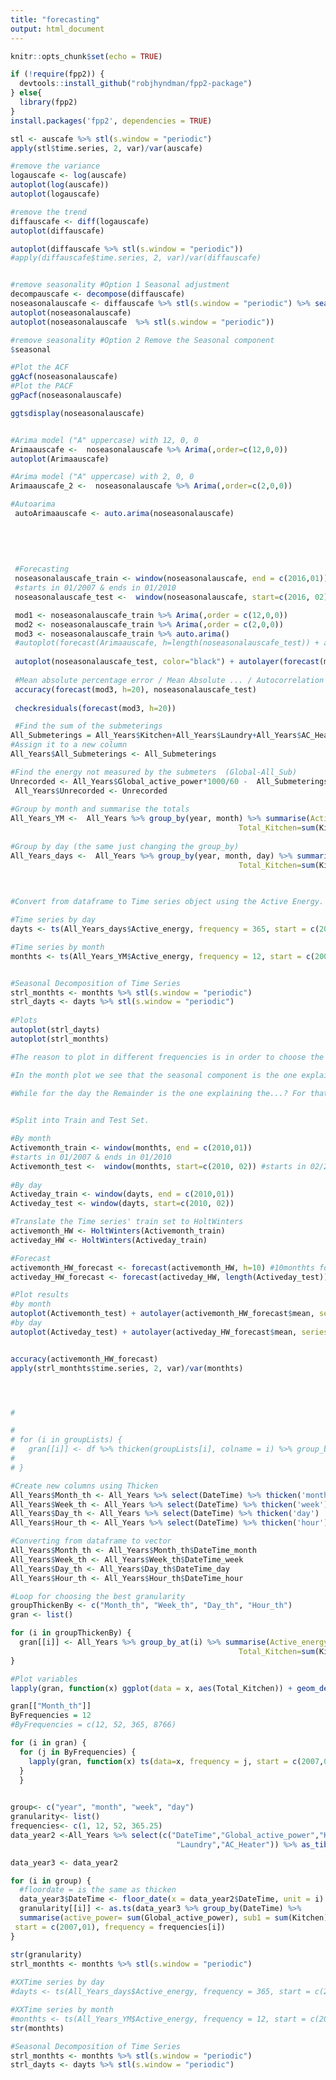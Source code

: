 ```yaml
---
title: "forecasting"
output: html_document
---
```


```r
knitr::opts_chunk$set(echo = TRUE)
```


```r
if (!require(fpp2)) {
  devtools::install_github("robjhyndman/fpp2-package")
} else{
  library(fpp2)
}
install.packages('fpp2', dependencies = TRUE)

stl <- auscafe %>% stl(s.window = "periodic")
apply(stl$time.series, 2, var)/var(auscafe)

#remove the variance
logauscafe <- log(auscafe)
autoplot(log(auscafe))
autoplot(logauscafe)

#remove the trend
diffauscafe <- diff(logauscafe)
autoplot(diffauscafe)

autoplot(diffauscafe %>% stl(s.window = "periodic"))
#apply(diffauscafe$time.series, 2, var)/var(diffauscafe)


#remove seasonality #Option 1 Seasonal adjustment
decompauscafe <- decompose(diffauscafe)
noseasonalauscafe <- diffauscafe %>% stl(s.window = "periodic") %>% seasadj()
autoplot(noseasonalauscafe)
autoplot(noseasonalauscafe  %>% stl(s.window = "periodic"))

#remove seasonality #Option 2 Remove the Seasonal component
$seasonal

#Plot the ACF
ggAcf(noseasonalauscafe)
#Plot the PACF
ggPacf(noseasonalauscafe)

ggtsdisplay(noseasonalauscafe)


#Arima model ("A" uppercase) with 12, 0, 0
Arimaauscafe <-  noseasonalauscafe %>% Arima(,order=c(12,0,0))
autoplot(Arimaauscafe)

#Arima model ("A" uppercase) with 2, 0, 0
Arimaauscafe_2 <-  noseasonalauscafe %>% Arima(,order=c(2,0,0))

#Autoarima
 autoArimaauscafe <- auto.arima(noseasonalauscafe)
 
 
 
 
 
 #Forecasting
 noseasonalauscafe_train <- window(noseasonalauscafe, end = c(2016,01)) 
 #starts in 01/2007 & ends in 01/2010
 noseasonalauscafe_test <-  window(noseasonalauscafe, start=c(2016, 02)) #starts in 02/2010 & ends in 11/2010

 mod1 <- noseasonalauscafe_train %>% Arima(,order = c(12,0,0))
 mod2 <- noseasonalauscafe_train %>% Arima(,order = c(2,0,0))
 mod3 <- noseasonalauscafe_train %>% auto.arima()
 #autoplot(forecast(Arimaauscafe, h=length(noseasonalauscafe_test)) + autolayer(noseasonalauscafe_test, color="red", PI=FALSE))
 
 autoplot(noseasonalauscafe_test, color="black") + autolayer(forecast(mod1, h=length(noseasonalauscafe_test)), series="ARIMA 12,0,0", PI=FALSE, color="blue") + autolayer(forecast(mod2, h=length(noseasonalauscafe_test)), PI=FALSE, color="green")+ autolayer(forecast(mod3, h=length(noseasonalauscafe_test)), PI=FALSE, color="yellow")
 
 #Mean absolute percentage error / Mean Absolute ... / Autocorrelation Function
 accuracy(forecast(mod3, h=20), noseasonalauscafe_test)
 
 checkresiduals(forecast(mod3, h=20))
```




```r

 #Find the sum of the submeterings
All_Submeterings = All_Years$Kitchen+All_Years$Laundry+All_Years$AC_Heater
#Assign it to a new column
All_Years$All_Submeterings <- All_Submeterings

#Find the energy not measured by the submeters  (Global-All_Sub) 
Unrecorded <- All_Years$Global_active_power*1000/60 -  All_Submeterings
 All_Years$Unrecorded <- Unrecorded
    
#Group by month and summarise the totals
All_Years_YM <-  All_Years %>% group_by(year, month) %>% summarise(Active_energy=sum(Global_active_power*1000/60), 
                                                   Total_Kitchen=sum(Kitchen), Total_Laundry=sum(Laundry), Total_AC_Heater=sum(AC_Heater), Total_Recorded=sum(All_Submeterings), Total_unrecorded=sum(Unrecorded))
    
#Group by day (the same just changing the group_by)
All_Years_days <-  All_Years %>% group_by(year, month, day) %>% summarise(Active_energy=sum(Global_active_power*1000/60), 
                                                   Total_Kitchen=sum(Kitchen), Total_Laundry=sum(Laundry), Total_AC_Heater=sum(AC_Heater), Total_Recorded=sum(All_Submeterings), Total_unrecorded=sum(Unrecorded))
                                                   
                                                   

#Convert from dataframe to Time series object using the Active Energy. Frequency is the seasonal periods (More info here: https://robjhyndman.com/hyndsight/seasonal-periods/)

#Time series by day
dayts <- ts(All_Years_days$Active_energy, frequency = 365, start = c(2007,01)) #If the end it's not specified it will cover everything automatically.

#Time series by month 
monthts <- ts(All_Years_YM$Active_energy, frequency = 12, start = c(2007,01))


#Seasonal Decomposition of Time Series
strl_monthts <- monthts %>% stl(s.window = "periodic")
strl_dayts <- dayts %>% stl(s.window = "periodic")
        
#Plots        
autoplot(strl_dayts)
autoplot(strl_monthts)

#The reason to plot in different frequencies is in order to choose the best granularity. 

#In the month plot we see that the seasonal component is the one explaining the...?

#While for the day the Remainder is the one explaining the...? For that reason it isn't very useful
      

#Split into Train and Test Set.

#By month
Activemonth_train <- window(monthts, end = c(2010,01)) 
#starts in 01/2007 & ends in 01/2010
Activemonth_test <-  window(monthts, start=c(2010, 02)) #starts in 02/2010 & ends in 11/2010
 
#By day
Activeday_train <- window(dayts, end = c(2010,01)) 
Activeday_test <- window(dayts, start=c(2010, 02)) 

#Translate the Time series' train set to HoltWinters
activemonth_HW <- HoltWinters(Activemonth_train)
activeday_HW <- HoltWinters(Activeday_train)

#Forecast
activemonth_HW_forecast <- forecast(activemonth_HW, h=10) #10monthts for forecast
activeday_HW_forecast <- forecast(activeday_HW, length(Activeday_test)) #10monthts for forecast

#Plot results
#by month
autoplot(Activemonth_test) + autolayer(activemonth_HW_forecast$mean, series="HW", PI=FALSE)            
#by day
autoplot(Activeday_test) + autolayer(activeday_HW_forecast$mean, series="HW", PI=FALSE)  


accuracy(activemonth_HW_forecast)
apply(strl_monthts$time.series, 2, var)/var(monthts) 




# 

# 
# for (i in groupLists) {
#   gran[[i]] <- df %>% thicken(groupLists[i], colname = i) %>% group_by_at(i) %>% summarise(SumKitchen=sum(Kitchen))
#   
# }

#Create new columns using Thicken 
All_Years$Month_th <- All_Years %>% select(DateTime) %>% thicken('month')
All_Years$Week_th <- All_Years %>% select(DateTime) %>% thicken('week')
All_Years$Day_th <- All_Years %>% select(DateTime) %>% thicken('day')
All_Years$Hour_th <- All_Years %>% select(DateTime) %>% thicken('hour')

#Converting from dataframe to vector
All_Years$Month_th <- All_Years$Month_th$DateTime_month
All_Years$Week_th <- All_Years$Week_th$DateTime_week
All_Years$Day_th <- All_Years$Day_th$DateTime_day
All_Years$Hour_th <- All_Years$Hour_th$DateTime_hour

#Loop for choosing the best granularity
groupThickenBy <- c("Month_th", "Week_th", "Day_th", "Hour_th")
gran <- list()

for (i in groupThickenBy) {
  gran[[i]] <- All_Years %>% group_by_at(i) %>% summarise(Active_energy=sum(Global_active_power*1000/60), 
                                                   Total_Kitchen=sum(Kitchen), Total_Laundry=sum(Laundry), Total_AC_Heater=sum(AC_Heater), Total_Recorded=sum(All_Submeterings), Total_unrecorded=sum(Unrecorded))
}

#Plot variables 
lapply(gran, function(x) ggplot(data = x, aes(Total_Kitchen)) + geom_density())

gran[["Month_th"]]
ByFrequencies = 12
#ByFrequencies = c(12, 52, 365, 8766)

for (i in gran) { 
  for (j in ByFrequencies) { 
    lapply(gran, function(x) ts(data=x, frequency = j, start = c(2007,01)) )
  }
  }
  

group<- c("year", "month", "week", "day")
granularity<- list()
frequencies<- c(1, 12, 52, 365.25)
data_year2 <-All_Years %>% select(c("DateTime","Global_active_power","Kitchen",
                                     "Laundry","AC_Heater")) %>% as_tibble()

data_year3 <- data_year2

for (i in group) {  
  #floordate = is the same as thicken
  data_year3$DateTime <- floor_date(x = data_year2$DateTime, unit = i)  
  granularity[[i]] <- as.ts(data_year3 %>% group_by(DateTime) %>%
  summarise(active_power= sum(Global_active_power), sub1 = sum(Kitchen), sub2 = sum(Laundry), sub3 = sum(AC_Heater)),
 start = c(2007,01), frequency = frequencies[i])
}

str(granularity)
strl_monthts <- monthts %>% stl(s.window = "periodic")
  
#XXTime series by day
#dayts <- ts(All_Years_days$Active_energy, frequency = 365, start = c(2007,01)) #If the end it's not specified it will cover everything automatically.

#XXTime series by month 
#monthts <- ts(All_Years_YM$Active_energy, frequency = 12, start = c(2007,01))
str(monthts)

#Seasonal Decomposition of Time Series
strl_monthts <- monthts %>% stl(s.window = "periodic")
strl_dayts <- dayts %>% stl(s.window = "periodic")
        
```
